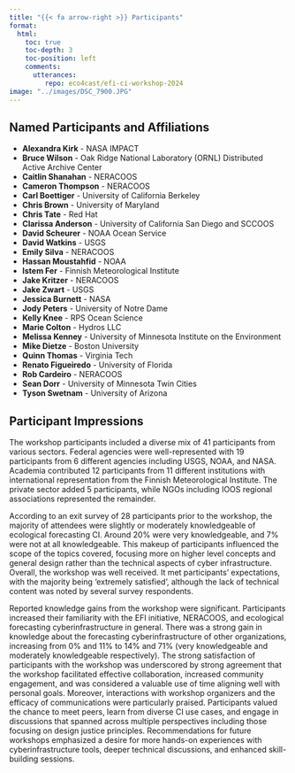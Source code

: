 ```yaml
---
title: "{{< fa arrow-right >}} Participants"
format:
  html:
    toc: true
    toc-depth: 3
    toc-position: left
    comments:
      utterances:
         repo: eco4cast/efi-ci-workshop-2024
image: "../images/DSC_7900.JPG"
---
```


## Named Participants and Affiliations

- **Alexandra Kirk** - NASA IMPACT
- **Bruce Wilson** - Oak Ridge National Laboratory (ORNL) Distributed Active Archive Center
- **Caitlin Shanahan** - NERACOOS
- **Cameron Thompson** - NERACOOS
- **Carl Boettiger** - University of California Berkeley
- **Chris Brown** - University of Maryland
- **Chris Tate** - Red Hat
- **Clarissa Anderson** - University of California San Diego and SCCOOS
- **David Scheurer** - NOAA Ocean Service
- **David Watkins** - USGS
- **Emily Silva** - NERACOOS
- **Hassan Moustahfid** - NOAA
- **Istem Fer** - Finnish Meteorological Institute
- **Jake Kritzer** - NERACOOS
- **Jake Zwart** - USGS
- **Jessica Burnett** - NASA
- **Jody Peters** - University of Notre Dame
- **Kelly Knee** - RPS Ocean Science
- **Marie Colton** - Hydros LLC
- **Melissa Kenney** - University of Minnesota Institute on the Environment
- **Mike Dietze** - Boston University
- **Quinn Thomas** - Virginia Tech
- **Renato Figueiredo** - University of Florida
- **Rob Cardeiro** - NERACOOS
- **Sean Dorr** - University of Minnesota Twin Cities
- **Tyson Swetnam** - University of Arizona

## Participant Impressions

The workshop participants included a diverse mix of 41 participants from various sectors. Federal agencies were well-represented with 19 participants from 6 different agencies including USGS, NOAA, and NASA. Academia contributed 12 participants from 11 different institutions with international representation from the Finnish Meteorological Institute. The private sector added 5 participants, while NGOs including IOOS regional associations represented the remainder.

According to an exit survey of 28 participants prior to the workshop, the majority of attendees were slightly or moderately knowledgeable of ecological forecasting CI. Around 20% were very knowledgeable, and 7% were not at all knowledgeable. This makeup of participants influenced the scope of the topics covered, focusing more on higher level concepts and general design rather than the technical aspects of cyber infrastructure. Overall, the workshop was well received. It met participants' expectations, with the majority being 'extremely satisfied', although the lack of technical content was noted by several survey respondents.

Reported knowledge gains from the workshop were significant. Participants increased their familiarity with the EFI initiative, NERACOOS, and ecological forecasting cyberinfrastructure in general. There was a strong gain in knowledge about the forecasting cyberinfrastructure of other organizations, increasing from 0% and 11% to 14% and 71% (very knowledgeable and moderately knowledgeable respectively). The strong satisfaction of participants with the workshop was underscored by strong agreement that the workshop facilitated effective collaboration, increased community engagement, and was considered a valuable use of time aligning well with personal goals. Moreover, interactions with workshop organizers and the efficacy of communications were particularly praised. Participants valued the chance to meet peers, learn from diverse CI use cases, and engage in discussions that spanned across multiple perspectives including those focusing on design justice principles. Recommendations for future workshops emphasized a desire for more hands-on experiences with cyberinfrastructure tools, deeper technical discussions, and enhanced skill-building sessions.
